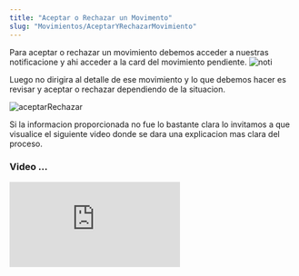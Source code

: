 ```yaml
---
title: "Aceptar o Rechazar un Movimento"
slug: "Movimientos/AceptarYRechazarMovimiento"
---
```



<Tabs>
  <TabItem label="Endpoint">
    <ApiEndpoint url={`${API_BASE_URL}bodega/movimientos`} />
  </TabItem>
</Tabs>

Para aceptar o rechazar un movimiento debemos acceder a nuestras notificacione y ahi acceder a la card del movimiento pendiente.
<Image src={noti} alt="noti" width={3148} height={2270} />

Luego  no dirigira al detalle de ese movimiento y lo que debemos hacer es revisar y aceptar o rechazar dependiendo de la situacion. 

<Image src={aceptarRechazar} alt="aceptarRechazar" width={3148} height={2270} />

Si la informacion proporcionada no fue lo bastante clara lo invitamos a que visualice el siguiente video donde se dara una explicacion mas clara del proceso.

### Video ...

<div style={{ display: "flex", justifyContent: "center" }}>
  <iframe
    style={{ height: "500px", width: "100%" }}
    src="https://www.youtube.com/embed/XQzdDiz6Ty8"
    title="Tutorial"
    frameBorder="0"
    allow="accelerometer; autoplay; clipboard-write; encrypted-media; gyroscope; picture-in-picture"
    allowFullScreen
  ></iframe>
</div>
